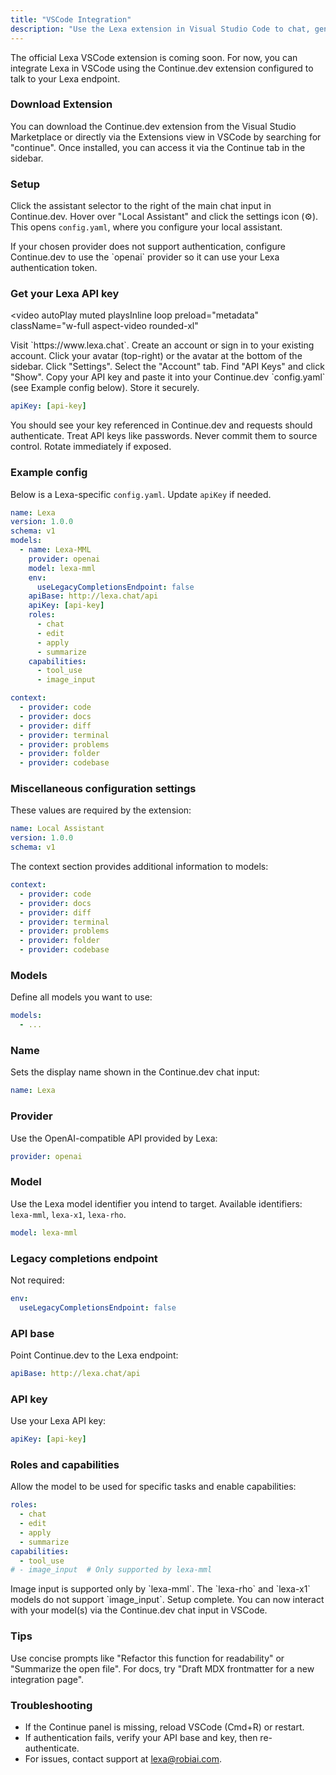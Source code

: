 ```yaml
---
title: "VSCode Integration"
description: "Use the Lexa extension in Visual Studio Code to chat, generate code, and work with your docs."
---
```


The official Lexa VSCode extension is coming soon. For now, you can integrate Lexa in VSCode using the Continue.dev extension configured to talk to your Lexa endpoint.

### Download Extension

You can download the Continue.dev extension from the Visual Studio Marketplace or directly via the Extensions view in VSCode by searching for "continue". Once installed, you can access it via the Continue tab in the sidebar.

### Setup

Click the assistant selector to the right of the main chat input in Continue.dev. Hover over "Local Assistant" and click the settings icon (⚙️). This opens `config.yaml`, where you configure your local assistant.

<Info>
If your chosen provider does not support authentication, configure Continue.dev to use the `openai` provider so it can use your Lexa authentication token.
</Info>

### Get your Lexa API key

<video
  autoPlay
  muted
  playsInline
  loop
  preload="metadata"
  className="w-full aspect-video rounded-xl"
>
  <source src="https://docs.lexa.chat/images/how-to-get-lexa-api-key.mp4" type="video/mp4" />
</video>

<Steps>
<Step title="Go to Lexa">
  Visit `https://www.lexa.chat`.
</Step>

<Step title="Sign up or log in">
  Create an account or sign in to your existing account.
</Step>

<Step title="Open your profile menu">
  Click your avatar (top-right) or the avatar at the bottom of the sidebar.
</Step>

<Step title="Open Settings">
  Click "Settings".
</Step>

<Step title="Go to Account tab">
  Select the "Account" tab.
</Step>

<Step title="Show your API keys">
  Find "API Keys" and click "Show".
</Step>

<Step title="Copy and use your key">
  Copy your API key and paste it into your Continue.dev `config.yaml` (see Example config below). Store it securely.

  ```yaml
  apiKey: [api-key]
  ```

  <Check>
  You should see your key referenced in Continue.dev and requests should authenticate.
  </Check>

  <Warning>
  Treat API keys like passwords. Never commit them to source control. Rotate immediately if exposed.
  </Warning>
</Step>
</Steps>

### Example config

Below is a Lexa-specific `config.yaml`. Update `apiKey` if needed.

```yaml config.yaml
name: Lexa
version: 1.0.0
schema: v1
models:
  - name: Lexa-MML
    provider: openai
    model: lexa-mml
    env:
      useLegacyCompletionsEndpoint: false
    apiBase: http://lexa.chat/api
    apiKey: [api-key]
    roles:
      - chat
      - edit
      - apply
      - summarize
    capabilities:
      - tool_use
      - image_input

context:
  - provider: code
  - provider: docs
  - provider: diff
  - provider: terminal
  - provider: problems
  - provider: folder
  - provider: codebase
```

### Miscellaneous configuration settings

These values are required by the extension:

```yaml
name: Local Assistant
version: 1.0.0
schema: v1
```

The context section provides additional information to models:

```yaml
context:
  - provider: code
  - provider: docs
  - provider: diff
  - provider: terminal
  - provider: problems
  - provider: folder
  - provider: codebase
```

### Models

Define all models you want to use:

```yaml
models:
  - ...
```

### Name

Sets the display name shown in the Continue.dev chat input:

```yaml
name: Lexa
```

### Provider

Use the OpenAI-compatible API provided by Lexa:

```yaml
provider: openai
```

### Model

Use the Lexa model identifier you intend to target. Available identifiers: `lexa-mml`, `lexa-x1`, `lexa-rho`.

```yaml
model: lexa-mml
```

### Legacy completions endpoint

Not required:

```yaml
env:
  useLegacyCompletionsEndpoint: false
```

### API base

Point Continue.dev to the Lexa endpoint:

```yaml
apiBase: http://lexa.chat/api
```

### API key

Use your Lexa API key:

```yaml
apiKey: [api-key]
```

### Roles and capabilities

Allow the model to be used for specific tasks and enable capabilities:

```yaml
roles:
  - chat
  - edit
  - apply
  - summarize
capabilities:
  - tool_use
# - image_input  # Only supported by lexa-mml
```

<Note>
Image input is supported only by `lexa-mml`. The `lexa-rho` and `lexa-x1` models do not support `image_input`.
</Note>

<Check>
Setup complete. You can now interact with your model(s) via the Continue.dev chat input in VSCode.
</Check>

### Tips

<Tip>
Use concise prompts like "Refactor this function for readability" or "Summarize the open file". For docs, try "Draft MDX frontmatter for a new integration page".
</Tip>

### Troubleshooting

- If the Continue panel is missing, reload VSCode (Cmd+R) or restart.
- If authentication fails, verify your API base and key, then re-authenticate.
- For issues, contact support at lexa@robiai.com.

 
